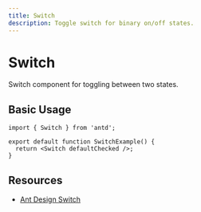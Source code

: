 ```yaml
---
title: Switch
description: Toggle switch for binary on/off states.
---
```


# Switch

Switch component for toggling between two states.

## Basic Usage

```tsx
import { Switch } from 'antd';

export default function SwitchExample() {
  return <Switch defaultChecked />;
}
```

## Resources

- [Ant Design Switch](https://ant.design/components/switch)
